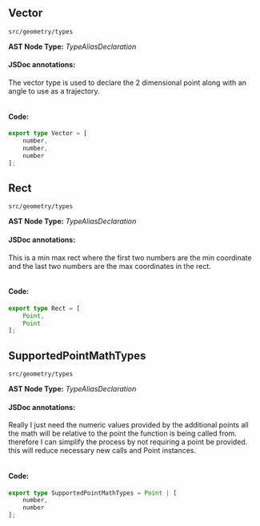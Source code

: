 
<Meta title="src/geometry/types" />

## Vector
`src/geometry/types`

**AST Node Type:** *TypeAliasDeclaration*

#### JSDoc annotations:

The vector type is used to declare the 2 dimensional point along with an angle to use as a trajectory.

```bash

```

#### Code:

```ts
export type Vector = [
    number,
    number,
    number
];

```

## Rect
`src/geometry/types`

**AST Node Type:** *TypeAliasDeclaration*

#### JSDoc annotations:

This is a min max rect where the first two numbers are the min coordinate and the last two numbers are the max coordinates in the rect.

```bash

```

#### Code:

```ts
export type Rect = [
    Point,
    Point
];

```

## SupportedPointMathTypes
`src/geometry/types`

**AST Node Type:** *TypeAliasDeclaration*

#### JSDoc annotations:

Really I just need the numeric values provided by the additional points all the math will be relative to the point the function is being called from. therefore I can simplify the process by not requiring a point be provided. this will reduce necessary new calls and Point instances.

```bash

```

#### Code:

```ts
export type SupportedPointMathTypes = Point | [
    number,
    number
];

```

